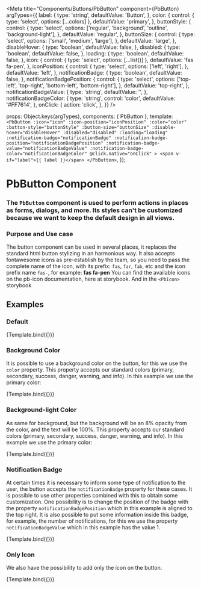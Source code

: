 

<Meta
  title="Components/Buttons/PbButton"
  component={PbButton}
  argTypes={{
    label: {
      type: 'string',
      defaultValue: 'Button',
    },
    color: {
      control: { type: 'select', options: [...colors] },
      defaultValue: 'primary',
    },
    buttonStyle: {
      control: {
        type: 'select',
        options: ['regular', 'background', 'outline', 'background-light'],
      },
      defaultValue: 'regular',
    },
    buttonSize: {
      control: {
        type: 'select',
        options: ['small', 'medium', 'large'],
      },
      defaultValue: 'large',
    },
    disableHover: {
      type: 'boolean',
      defaultValue: false,
    },
    disabled: {
      type: 'boolean',
      defaultValue: false,
    },
    loading: {
      type: 'boolean',
      defaultValue: false,
    },
    icon: {
      control: { type: 'select', options: [...list()] },
      defaultValue: 'fas fa-pen',
    },
    iconPosition: {
      control: {
        type: 'select',
        options: ['left', 'right'],
      },
      defaultValue: 'left',
    },
    notificationBadge: {
      type: 'boolean',
      defaultValue: false,
    },
    notificationBadgePosition: {
      control: {
        type: 'select',
        options: ['top-left', 'top-right', 'bottom-left', 'bottom-right'],
      },
      defaultValue: 'top-right',
    },
    notificationBadgeValue: {
      type: 'string',
      defaultValue: '',
    },
    notificationBadgeColor: {
      type: 'string',
      control: 'color',
      defaultValue: '#FF7614',
    },
    onClick: {
      action: 'click',
    },
  }}
/>

  props: Object.keys(argTypes),
  components: { PbButton },
  template: `
    <PbButton
      :icon="icon"
      :icon-position="iconPosition"
      :color="color"
      :button-style="buttonStyle"
      :button-size="buttonSize"
      :disable-hover="disableHover"
      :disabled="disabled"
      :loading="loading"
      :notification-badge="notificationBadge"
      :notification-badge-position="notificationBadgePosition"
      :notification-badge-value="notificationBadgeValue"
      :notification-badge-color="notificationBadgeColor"
      @click.native="onClick"
    >
      <span v-if="label">{{ label }}</span>
    </PbButton>
  `,
});

# **PbButton Component**
### The `PbButton` component is used to perform actions in places as forms, dialogs, and more. Its styles can't be customized because we want to keep the default design in all views.

### Purpose and Use case

The button component can be used in several places, it replaces the standard html button stylizing in an harmonious way.
It also accepts fontawesome icons as pre-establish by the team, so you need to pass the complete name of the icon, with its prefix:
`fas`, `far`, `fab`, etc and the icon prefix name `fas-`, for example: **fas fa-pen**
You can find the available icons on the pb-icon documentation, here at storybook.
And in the `<PbIcon>` storybook

## Examples

### Default

<Canvas>
  <Story name="Default" height="auto">
    {Template.bind({})}
  </Story>
</Canvas>

### Background Color

It is possible to use a background color on the button, for this we use the `color` property.
This property accepts our standard colors (primary, secondary, success, danger, warning, and info).
In this example we use the primary color:

<Canvas>
  <Story name="Background" height="auto" args={{ buttonStyle: 'background' }} >
    {Template.bind({})}
  </Story>
</Canvas>

### Background-light Color

As same for background, but the background will be an 8% opacity from the color, and the text will be 100%.
This property accepts our standard colors (primary, secondary, success, danger, warning, and info).
In this example we use the primary color:

<Canvas>
  <Story name="Background-light" height="auto" args={{ buttonStyle: 'background-light' }} >
    {Template.bind({})}
  </Story>
</Canvas>

### Notification Badge

At certain times it is necessary to inform some type of notification to the user,
the button accepts the `notificationBadge` property for these cases.
It is possible to use other properties combined with this to obtain some customization.
One possibility is to change the position of the badge with the property `notificationBadgePosition`
which in this example is aligned to the top right.
It is also possible to put some information inside this badge, for example, the number of notifications,
for this we use the property `notificationBadgeValue` which in this example has the value 1.

<Canvas>
  <Story
    name="Notification Badge"
    height="auto"
    args={{
      buttonStyle: 'background',
      notificationBadge: true,
      notificationBadgeValue: 5,
    }}
  >
    {Template.bind({})}
  </Story>
</Canvas>

### Only Icon

We also have the possibility to add only the icon on the button.

<Canvas>
  <Story
    name="Icon Only"
    height="auto"
    args={{
      label: '',
      buttonStyle: 'background',
      icon: 'fas fa-calculator',
    }}
  >
    {Template.bind({})}
  </Story>
</Canvas>
